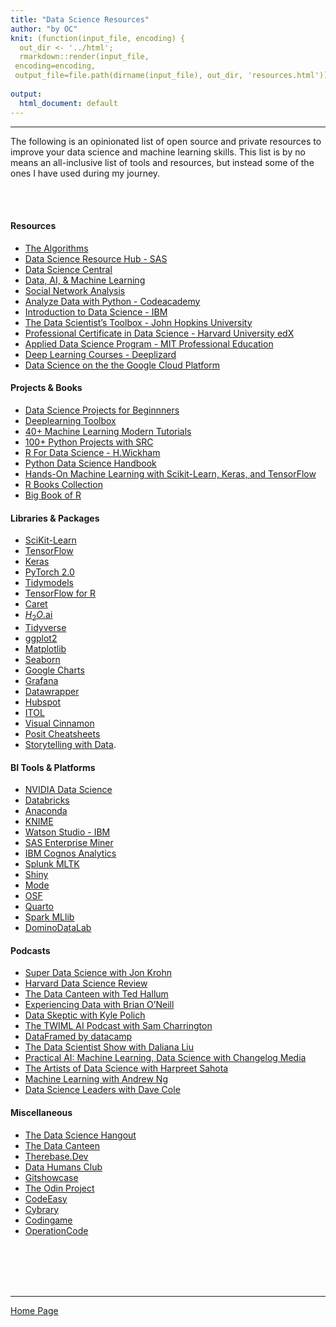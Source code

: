 ```yaml
---
title: "Data Science Resources"
author: "by OC"
knit: (function(input_file, encoding) {
  out_dir <- '../html';
  rmarkdown::render(input_file,
 encoding=encoding,
 output_file=file.path(dirname(input_file), out_dir, 'resources.html'))})
 
output:
  html_document: default
---
```


------------------------------------------------------------------------

The following is an opinionated list of open source and private resources to improve your data science and machine learning skills. This list is by no means an all-inclusive list of tools and resources, but instead some of the ones I have used during my journey.

<br/><br/>

#### Resources

-   [The Algorithms](https://the-algorithms.com)
-   [Data Science Resource Hub - SAS](https://www.sas.com/en_us/training/academy-data-science/data-science-resources.html#data-scientist-learning-journey)
-   [Data Science Central](https://www.datasciencecentral.com/category/technical-topics/data-science/)
-   [Data, AI, & Machine Learning](https://sloanreview.mit.edu/topic/data-ai-machine-learning/)
-   [Social Network Analysis](https://www.kdnuggets.com/2015/06/top-30-social-network-analysis-visualization-tools.html)
-   [Analyze Data with Python - Codeacademy](https://www.codecademy.com/learn/paths/analyze-data-with-python)
-   [Introduction to Data Science - IBM](https://www.edx.org/course/intro-to-data-science?index=product&search_index=product&webview=false&campaign=Introduction+to+Data+Science&source=edX&product_category=course&placement_url=https%3A%2F%2Fwww.edx.org%2Flearn%2Fdata-analysis)
-   [The Data Scientist's Toolbox - John Hopkins University](https://www.coursera.org/learn/data-scientists-tools)
-   [Professional Certificate in Data Science - Harvard University edX](https://www.edx.org/professional-certificate/harvardx-data-science?index=product&search_index=product&webview=false&campaign=Data++Science&source=edX&product_category=professional-certificate&placement_url=https%3A%2F%2Fwww.edx.org%2Flearn%2Fdata-analysis)
-   [Applied Data Science Program - MIT Professional Education](https://professional-education-gl.mit.edu/mit-applied-data-science-course?&utm_source=google&utm_medium=search&utm_campaign=ADSB_Int_Search_Program_Broad_US-E_NewLP&adgroup_id=152133034790&campaign_id=20012657719&Keyword=data%20scientist%20program&placement=&utm_content=655818703904&utm_target=kwd-57785127948&gclid=CjwKCAjwscGjBhAXEiwAswQqNFgWeE1nquYWCBJV8r_WHNmkgvqUGVqmjMcVyufULcz24lIdp3U37xoC6gIQAvD_BwE)
-   [Deep Learning Courses - Deeplizard](https://deeplizard.com)
-   [Data Science on the the Google Cloud Platform](https://www.oreilly.com/library/view/data-science-on/9781491974551/)

#### Projects & Books

-   [Data Science Projects for Beginnners](https://data-flair.training/blogs/data-science-projects-code/)
-   [Deeplearning Toolbox](https://www.mathworks.com/help/deeplearning/examples.html?s_tid=ans_recom_nba-get)
-   [40+ Machine Learning Modern Tutorials](https://www.datasciencecentral.com/40-tutorials-covering-all-aspects-of-machine-learning/)
-   [100+ Python Projects with SRC](https://thecleverprogrammer.com/2021/01/14/python-projects-with-source-code/)
-   [R For Data Science - H.Wickham](https://r4ds.had.co.nz)
-   [Python Data Science Handbook](https://www.oreilly.com/library/view/python-data-science/9781491912126/)
-   [Hands-On Machine Learning with Scikit-Learn, Keras, and TensorFlow](https://www.oreilly.com/library/view/hands-on-machine-learning/9781492032632/)
-   [R Books Collection](https://www.rstudio.com/resources/books/) 
-   [Big Book of R](https://www.bigbookofr.com)

#### Libraries & Packages

-   [SciKit-Learn](https://scikit-learn.org/stable/)
-   [TensorFlow](https://www.tensorflow.org)
-   [Keras](https://keras.io/examples/)
-   [PyTorch 2.0](https://pytorch.org)
-   [Tidymodels](https://www.tidymodels.org)
-   [TensorFlow for R](https://tensorflow.rstudio.com/?_gl=1*mehmyf*_ga*MTMyMDE5NzEyMi4xNjg1MDMwNzUx*_ga_2C0WZ1JHG0*MTY4NTE1Njk4My40LjEuMTY4NTE1NzMyMy4wLjAuMA..)
-   [Caret](https://topepo.github.io/caret/)
-   [$H_2O$.ai](https://docs.h2o.ai/h2o/latest-stable/h2o-docs/faq/r.html)
-   [Tidyverse](https://www.tidyverse.org)
-   [ggplot2](https://exts.ggplot2.tidyverse.org/gallery/)
-   [Matplotlib](https://matplotlib.org/stable/index.html)
-   [Seaborn](https://jakevdp.github.io/PythonDataScienceHandbook/04.14-visualization-with-seaborn.html)
-   [Google Charts](https://developers.google.com/chart/interactive/docs/gallery)
-   [Grafana](https://grafana.com/grafana/)
-   [Datawrapper](https://www.datawrapper.de)
-   [Hubspot](https://www.hubspot.com/resources/tool?hubs_content=blog.hubspot.com%2Fmarketing%2Fcolor-combination-data-visualization&hubs_content-cta=null&hubs_post=blog.hubspot.com%2Fmarketing%2Fcolor-combination-data-visualization&hubs_post-cta=null&_ga=2.148478773.327330868.1685158662-882422425.1685158662)
-   [ITOL](https://itol.embl.de/index.shtml)
-   [Visual Cinnamon](https://www.visualcinnamon.com/portfolio/)
-   [Posit Cheatsheets](https://posit.co/resources/cheatsheets/)
-   [Storytelling with Data](https://www.storytellingwithdata.com). 

#### BI Tools & Platforms

-   [NVIDIA Data Science](https://www.nvidia.com/en-us/deep-learning-ai/software/rapids/)
-   [Databricks](https://www.databricks.com) 
-   [Anaconda](https://www.anaconda.com/why-anaconda)
-   [KNIME](https://www.knime.com/knime-analytics-platform)
-   [Watson Studio - IBM](https://www.ibm.com/cloud/watson-studio)
-   [SAS Enterprise Miner](https://www.sas.com/en_us/software/enterprise-miner.html)
-   [IBM Cognos Analytics](https://www.ibm.com/products/cognos-analytics)
-   [Splunk MLTK](https://splunkbase.splunk.com/app/2890)
-   [Shiny](https://shiny.posit.co/?_gl=1*ndp1ah*_ga*MTMyMDE5NzEyMi4xNjg1MDMwNzUx*_ga_2C0WZ1JHG0*MTY4NTE1Njk4My40LjEuMTY4NTE1NzMxNi4wLjAuMA..)
-   [Mode](https://mode.com/platform/)
-   [OSF](https://osf.io)
-   [Quarto](https://quarto.org)
-   [Spark MLlib](https://spark.apache.org)
-   [DominoDataLab](https://www.dominodatalab.com/solutions/data-scientists/)

#### Podcasts

-   [Super Data Science with Jon Krohn](https://podcasts.apple.com/us/podcast/super-data-science/id1163599059)
-   [Harvard Data Science Review](https://podcasts.apple.com/us/podcast/harvard-data-science-review-podcast/id1558728983)
-   [The Data Canteen with Ted Hallum](https://podcasts.apple.com/us/podcast/the-data-canteen/id1551751086)
-   [Experiencing Data with Brian O'Neill](https://podcasts.apple.com/us/podcast/experiencing-data-with-brian-t-oneill/id1444887095)
-   [Data Skeptic with Kyle Polich](https://podcasts.apple.com/us/podcast/data-skeptic/id890348705)
-   [The TWIML AI Podcast with Sam Charrington](https://podcasts.apple.com/us/podcast/the-twiml-ai-podcast-formerly-this-week-in-machine/id1116303051)
-   [DataFramed by datacamp](https://podcasts.apple.com/us/podcast/dataframed/id1336150688)
-   [The Data Scientist Show with Daliana Liu](https://podcasts.apple.com/us/podcast/the-data-scientist-show/id1584430381)
-   [Practical AI: Machine Learning, Data Science with Changelog Media](https://podcasts.apple.com/us/podcast/practical-ai-machine-learning-data-science/id1406537385)
-   [The Artists of Data Science with Harpreet Sahota](https://podcasts.apple.com/us/podcast/the-artists-of-data-science/id1506968775)
-   [Machine Learning with Andrew Ng](https://podcasts.apple.com/us/podcast/machine-learning/id384233048)
-   [Data Science Leaders with Dave Cole](https://podcasts.apple.com/us/podcast/data-science-leaders/id1564587119)

#### Miscellaneous

-   [The Data Science Hangout](https://posit.co/data-science-hangout/)
-   [The Data Canteen](https://vetsindatascience.com/the-data-canteen)
-   [Therebase.Dev](https://www.therebase.dev)
-   [Data Humans Club](https://www.datahumans.club)
-   [Gitshowcase](https://www.gitshowcase.com/)
-   [The Odin Project](https://www.theodinproject.com/home)
-   [CodeEasy](https://codeeasy.io)
-   [Cybrary](https://www.cybrary.it/catalog/refined/)
-   [Codingame](https://www.codingame.com/start)
-   [OperationCode](https://operationcode.org/code_schools)



<br/><br/><br/><br/>  

---  

[Home Page](../index.html)